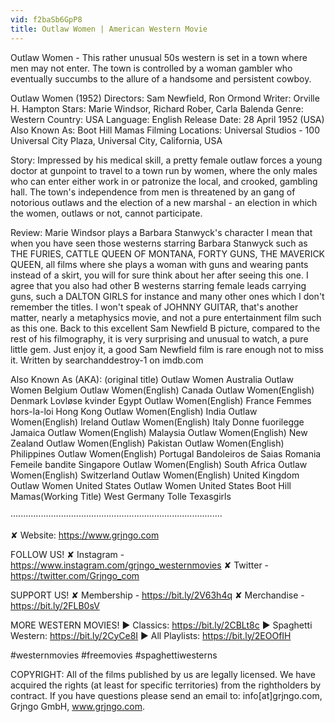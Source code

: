 ```yaml
---
vid: f2baSb6GpP8
title: Outlaw Women | American Western Movie
---
```


Outlaw Women - This rather unusual 50s western is set in a town where men may not enter. The town is controlled by a woman gambler who eventually succumbs to the allure of a handsome and persistent cowboy.

Outlaw Women (1952)
Directors: Sam Newfield, Ron Ormond
Writer: Orville H. Hampton
Stars: Marie Windsor, Richard Rober, Carla Balenda
Genre: Western
Country: USA
Language: English
Release Date: 28 April 1952 (USA) 
Also Known As: Boot Hill Mamas
Filming Locations: Universal Studios - 100 Universal City Plaza, Universal City, California, USA

Story:
Impressed by his medical skill, a pretty female outlaw forces a young doctor at gunpoint to travel to a town run by women, where the only males who can enter either work in or patronize the local, and crooked, gambling hall. The town's independence from men is threatened by an gang of notorious outlaws and the election of a new marshal - an election in which the women, outlaws or not, cannot participate.

Review:
Marie Windsor plays a Barbara Stanwyck's character
I mean that when you have seen those westerns starring Barbara Stanwyck such as THE FURIES, CATTLE QUEEN OF MONTANA, FORTY GUNS, THE MAVERICK QUEEN, all films where she plays a woman with guns and wearing pants instead of a skirt, you will for sure think about her after seeing this one. I agree that you also had other B westerns starring female leads carrying guns, such a DALTON GIRLS for instance and many other ones which I don't remember the titles. I won't speak of JOHNNY GUITAR, that's another matter, nearly a metaphysics movie, and not a pure entertainment film such as this one. Back to this excellent Sam Newfield B picture, compared to the rest of his filmography, it is very surprising and unusual to watch, a pure little gem. Just enjoy it, a good Sam Newfield film is rare enough not to miss it. Written by searchanddestroy-1 on imdb.com


Also Known As (AKA):
(original title) Outlaw Women
Australia Outlaw Women
Belgium Outlaw Women(English)
Canada Outlaw Women(English)
Denmark Lovløse kvinder
Egypt Outlaw Women(English)
France Femmes hors-la-loi
Hong Kong Outlaw Women(English)
India Outlaw Women(English)
Ireland Outlaw Women(English)
Italy Donne fuorilegge
Jamaica Outlaw Women(English)
Malaysia Outlaw Women(English)
New Zealand Outlaw Women(English)
Pakistan Outlaw Women(English)
Philippines Outlaw Women(English)
Portugal Bandoleiros de Saias
Romania Femeile bandite
Singapore Outlaw Women(English)
South Africa Outlaw Women(English)
Switzerland Outlaw Women(English)
United Kingdom Outlaw Women
United States Outlaw Women
United States Boot Hill Mamas(Working Title)
West Germany Tolle Texasgirls

····················································································

✘ Website: https://www.grjngo.com

FOLLOW US!
✘ Instagram - https://www.instagram.com/grjngo_westernmovies
✘ Twitter - https://twitter.com/Grjngo_com

SUPPORT US!
✘ Membership - https://bit.ly/2V63h4q
✘ Merchandise - https://bit.ly/2FLB0sV

MORE WESTERN MOVIES! 
► Classics: https://bit.ly/2CBLt8c 
► Spaghetti Western: https://bit.ly/2CyCe8I 
► All Playlists: https://bit.ly/2EOOfIH 

#westernmovies #freemovies #spaghettiwesterns

COPYRIGHT: All of the films published by us are legally licensed. We have acquired the rights (at least for specific territories) from the rightholders by contract. If you have questions please send an email to: info[at]grjngo.com, Grjngo GmbH, www.grjngo.com.